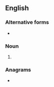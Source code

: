 {{also|blvd}}
==English==

===Alternative forms===
* {{l|en|blvd}}

===Noun===
{{en-noun|?}}

# {{abbreviation of|boulevard|lang=en}}

===Anagrams===
* {{anagrams|en|VLDB}}